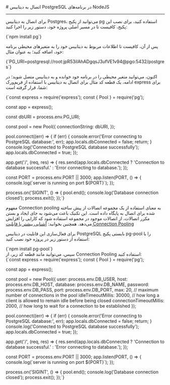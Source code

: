 

<Layout>
<Head>
<title>مستندات اتصال به PostgreSQL در NodeJS - لیارا</title>
<meta property="og:title" content="مستندات خدمات رایانش ابری لیارا" />
<meta property="og:description" content="مستندات قدم به قدم اتصال به دیتابیس PostgreSQL در NodeJS"  />
</Head>
# اتصال به دیتابیس PostgreSQL در برنامه‌های NodeJS
<hr className="mb-2" />

برای اتصال به دیتابیس Postgres، می‌توانید از پکیج <Important>pg</Important> استفاده کنید، برای نصب این پکیج، کافیست تا در مسیر اصلی پروژه خود، دستور زیر را اجرا کنید:
<div className="h-2" />
<div dir='ltr'>
    <Highlight className="bash">
        {`npm install pg`}
    </Highlight>
</div>
<div className="h-2" />

پس از آن، کافیست تا 
اطلاعات مربوط به دیتابیس خود را 
به متغیرهای محیطی برنامه خود، اضافه کنید؛ به عنوان مثال:
<div className="h-2" />
<div dir='ltr'>
    <Highlight className="bash">
        {`PG_URI=postgresql://root:jpR53iIAhADgqsJ3ufVE1v94@pgo:5432/postgres`}
    </Highlight>
</div>
<div className="h-2" />

اکنون، می‌توانید متغیر محیطی را در برنامه خود خوانده و به دیتابیس متصل شوید؛ در ادامه، یک قطعه کد مثال برای
اتصال به دیتابیس با استفاده از فریم‌ورک <Important>express</Important> برای شما، قرار گرفته است:

<div className="h-2" />
<div dir='ltr'>
    <Highlight className="js">
        {`const express = require('express');
const { Pool } = require('pg');

const app = express();

const dbURI = process.env.PG_URI;

const pool = new Pool({
  connectionString: dbURI,
});

pool.connect((err) => {
  if (err) {
    console.error('Error connecting to PostgreSQL database:', err);
    app.locals.dbConnected = false;
    return;
  }
  console.log('Connected to PostgreSQL database successfully');
  app.locals.dbConnected = true;
});

app.get('/', (req, res) => {
  res.send(app.locals.dbConnected ? 'Connection to database successful.' : 'Error connecting to database.');
});

const PORT = process.env.PORT || 3000;
app.listen(PORT, () => {
  console.log(\`server is running on port \${PORT}\`);
});

process.on('SIGINT', () => {
  pool.end();
  console.log('Database connection closed');
  process.exit();
});`}
    </Highlight>
</div>

<Section id="connection-pooling" title="استفاده از Connection Pooling" />

مفهوم Connection pooling به معنای استفاده از یک مجموعه اتصالات از پیش ساخته شده برای اتصال به پایگاه داده است. این تکنیک باعث می‌شود به جای ایجاد و بستن مکرر اتصالات، از اتصالات موجود در مجموعه استفاده شود که کارایی را افزایش می‌دهد.
<Alert variant='success'>همچنین بخوانید: <a className="text-[#2196f3] " href="/dbaas/details/connection-pool">آشنایی بیشتر با قابلیت Connection Pooling</a></Alert>

برای فعال‌سازی این قابلیت در دیتابیس PostgreSQL بایستی پکیج <Important>pg-pool</Important> را با استفاده از دستور زیر در پروژه خود نصب کنید:
<div className="h-2" />
<div dir='ltr'>
    <Highlight className="bash">
        {`npm install pg-pool`}
    </Highlight>
</div>
<div className="h-2" />
سپس، می‌توانید مانند قطعه کد زیر، از Connection Pooling استفاده کنید:
<div className="h-2" />
<div dir='ltr'>
    <Highlight className="js">
        {`const express = require('express');
const { Pool } = require('pg');

const app = express();

const pool = new Pool({
  user: process.env.DB_USER,
  host: process.env.DB_HOST,
  database: process.env.DB_NAME,
  password: process.env.DB_PASS,
  port: process.env.DB_PORT,
  max: 20, // maximum number of connections in the pool
  idleTimeoutMillis: 30000, // how long a client is allowed to remain idle before being closed
  connectionTimeoutMillis: 2000, // how long to wait for a connection to be established
});

pool.connect((err) => {
  if (err) {
    console.error('Error connecting to PostgreSQL database:', err);
    app.locals.dbConnected = false;
    return;
  }
  console.log('Connected to PostgreSQL database successfully');
  app.locals.dbConnected = true;
});

app.get('/', (req, res) => {
  res.send(app.locals.dbConnected ? 'Connection to database successful.' : 'Error connecting to database.');
});

const PORT = process.env.PORT || 3000;
app.listen(PORT, () => {
  console.log(\`server is running on port \${PORT}\`);
});

process.on('SIGINT', () => {
  pool.end();
  console.log('Database connection closed');
  process.exit();
});`}
    </Highlight>
</div>


</Layout>